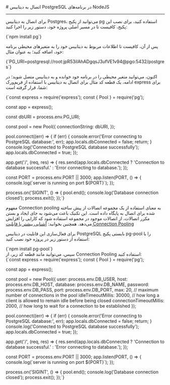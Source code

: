 

<Layout>
<Head>
<title>مستندات اتصال به PostgreSQL در NodeJS - لیارا</title>
<meta property="og:title" content="مستندات خدمات رایانش ابری لیارا" />
<meta property="og:description" content="مستندات قدم به قدم اتصال به دیتابیس PostgreSQL در NodeJS"  />
</Head>
# اتصال به دیتابیس PostgreSQL در برنامه‌های NodeJS
<hr className="mb-2" />

برای اتصال به دیتابیس Postgres، می‌توانید از پکیج <Important>pg</Important> استفاده کنید، برای نصب این پکیج، کافیست تا در مسیر اصلی پروژه خود، دستور زیر را اجرا کنید:
<div className="h-2" />
<div dir='ltr'>
    <Highlight className="bash">
        {`npm install pg`}
    </Highlight>
</div>
<div className="h-2" />

پس از آن، کافیست تا 
اطلاعات مربوط به دیتابیس خود را 
به متغیرهای محیطی برنامه خود، اضافه کنید؛ به عنوان مثال:
<div className="h-2" />
<div dir='ltr'>
    <Highlight className="bash">
        {`PG_URI=postgresql://root:jpR53iIAhADgqsJ3ufVE1v94@pgo:5432/postgres`}
    </Highlight>
</div>
<div className="h-2" />

اکنون، می‌توانید متغیر محیطی را در برنامه خود خوانده و به دیتابیس متصل شوید؛ در ادامه، یک قطعه کد مثال برای
اتصال به دیتابیس با استفاده از فریم‌ورک <Important>express</Important> برای شما، قرار گرفته است:

<div className="h-2" />
<div dir='ltr'>
    <Highlight className="js">
        {`const express = require('express');
const { Pool } = require('pg');

const app = express();

const dbURI = process.env.PG_URI;

const pool = new Pool({
  connectionString: dbURI,
});

pool.connect((err) => {
  if (err) {
    console.error('Error connecting to PostgreSQL database:', err);
    app.locals.dbConnected = false;
    return;
  }
  console.log('Connected to PostgreSQL database successfully');
  app.locals.dbConnected = true;
});

app.get('/', (req, res) => {
  res.send(app.locals.dbConnected ? 'Connection to database successful.' : 'Error connecting to database.');
});

const PORT = process.env.PORT || 3000;
app.listen(PORT, () => {
  console.log(\`server is running on port \${PORT}\`);
});

process.on('SIGINT', () => {
  pool.end();
  console.log('Database connection closed');
  process.exit();
});`}
    </Highlight>
</div>

<Section id="connection-pooling" title="استفاده از Connection Pooling" />

مفهوم Connection pooling به معنای استفاده از یک مجموعه اتصالات از پیش ساخته شده برای اتصال به پایگاه داده است. این تکنیک باعث می‌شود به جای ایجاد و بستن مکرر اتصالات، از اتصالات موجود در مجموعه استفاده شود که کارایی را افزایش می‌دهد.
<Alert variant='success'>همچنین بخوانید: <a className="text-[#2196f3] " href="/dbaas/details/connection-pool">آشنایی بیشتر با قابلیت Connection Pooling</a></Alert>

برای فعال‌سازی این قابلیت در دیتابیس PostgreSQL بایستی پکیج <Important>pg-pool</Important> را با استفاده از دستور زیر در پروژه خود نصب کنید:
<div className="h-2" />
<div dir='ltr'>
    <Highlight className="bash">
        {`npm install pg-pool`}
    </Highlight>
</div>
<div className="h-2" />
سپس، می‌توانید مانند قطعه کد زیر، از Connection Pooling استفاده کنید:
<div className="h-2" />
<div dir='ltr'>
    <Highlight className="js">
        {`const express = require('express');
const { Pool } = require('pg');

const app = express();

const pool = new Pool({
  user: process.env.DB_USER,
  host: process.env.DB_HOST,
  database: process.env.DB_NAME,
  password: process.env.DB_PASS,
  port: process.env.DB_PORT,
  max: 20, // maximum number of connections in the pool
  idleTimeoutMillis: 30000, // how long a client is allowed to remain idle before being closed
  connectionTimeoutMillis: 2000, // how long to wait for a connection to be established
});

pool.connect((err) => {
  if (err) {
    console.error('Error connecting to PostgreSQL database:', err);
    app.locals.dbConnected = false;
    return;
  }
  console.log('Connected to PostgreSQL database successfully');
  app.locals.dbConnected = true;
});

app.get('/', (req, res) => {
  res.send(app.locals.dbConnected ? 'Connection to database successful.' : 'Error connecting to database.');
});

const PORT = process.env.PORT || 3000;
app.listen(PORT, () => {
  console.log(\`server is running on port \${PORT}\`);
});

process.on('SIGINT', () => {
  pool.end();
  console.log('Database connection closed');
  process.exit();
});`}
    </Highlight>
</div>


</Layout>